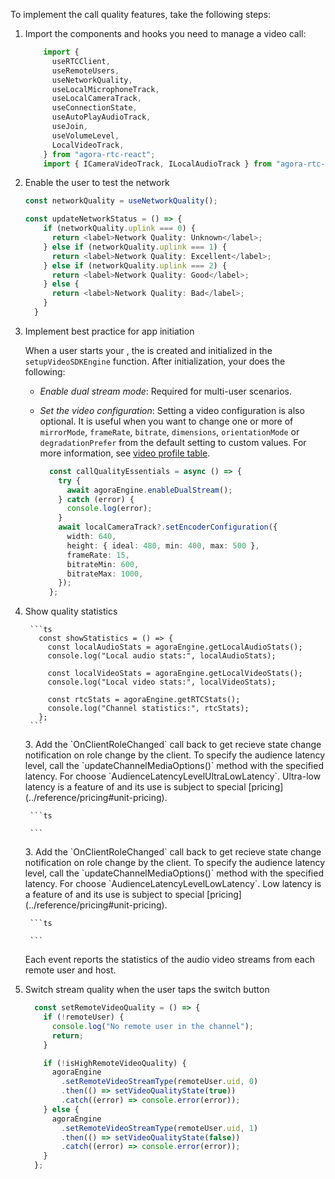 <PlatformWrapper platform="react-js">


To implement the call quality features, take the following steps:

1. Import the components and hooks you need to manage a video call:

    ```typescript
        import {
          useRTCClient,
          useRemoteUsers,
          useNetworkQuality,
          useLocalMicrophoneTrack,
          useLocalCameraTrack,
          useConnectionState,
          useAutoPlayAudioTrack,
          useJoin,
          useVolumeLevel,
          LocalVideoTrack,
        } from "agora-rtc-react";
        import { ICameraVideoTrack, ILocalAudioTrack } from "agora-rtc-sdk-ng";
    ```

1. Enable the user to test the network

    ```ts
    const networkQuality = useNetworkQuality();

    const updateNetworkStatus = () => {
        if (networkQuality.uplink === 0) {
          return <label>Network Quality: Unknown</label>;
        } else if (networkQuality.uplink === 1) {
          return <label>Network Quality: Excellent</label>;
        } else if (networkQuality.uplink === 2) {
          return <label>Network Quality: Good</label>;
        } else {
          return <label>Network Quality: Bad</label>;
        }
      }
    ```

1. Implement best practice for app initiation

    When a user starts your <Vpl k="CLIENT" />, the <Vg k="ENGINE" /> is created and initialized in the `setupVideoSDKEngine` function. After initialization, your <Vpl k="CLIENT" /> does the following:

    * _Enable dual stream mode_: Required for multi-user scenarios.
    * _Set the video configuration_: Setting a video configuration is also optional. It is useful when you want to
    change one or more of `mirrorMode`, `frameRate`, `bitrate`, `dimensions`, `orientationMode` or `degradationPrefer` from the default setting to custom values.
       For more information, see  [video profile table](#video-profile-table).

        ```ts
          const callQualityEssentials = async () => {
            try {
              await agoraEngine.enableDualStream();
            } catch (error) {
              console.log(error);
            }
            await localCameraTrack?.setEncoderConfiguration({
              width: 640,
              height: { ideal: 480, min: 400, max: 500 },
              frameRate: 15,
              bitrateMin: 600,
              bitrateMax: 1000,
            });
          };
        ```

1. Show quality statistics

        ```ts
          const showStatistics = () => {
            const localAudioStats = agoraEngine.getLocalAudioStats();
            console.log("Local audio stats:", localAudioStats);

            const localVideoStats = agoraEngine.getLocalVideoStats();
            console.log("Local video stats:", localVideoStats);

            const rtcStats = agoraEngine.getRTCStats();
            console.log("Channel statistics:", rtcStats);
          };
        ```


    <ProductWrapper product="interactive-live-streaming">
    3. Add the `OnClientRoleChanged` call back to get recieve state change notification on role change by the client. To specify the audience latency level, call the `updateChannelMediaOptions()` method with the specified latency. For <Vg k="ILS" /> choose `AudienceLatencyLevelUltraLowLatency`. Ultra-low latency is a feature of <Vg k="ILS" /> and its use is subject to special [pricing](../reference/pricing#unit-pricing).

        ```ts

        ```
    </ProductWrapper>
    <ProductWrapper product="broadcast-streaming">
    3. Add the `OnClientRoleChanged` call back to get recieve state change notification on role change by the client. To specify the audience latency level, call the `updateChannelMediaOptions()` method with the specified latency. For <Vg k="BS" /> choose `AudienceLatencyLevelLowLatency`. Low latency is a feature of <Vg k="BS" /> and its use is subject to special [pricing](../reference/pricing#unit-pricing).

        ```ts

        ```
    </ProductWrapper>

    Each event reports the statistics of the audio video streams from each remote user and host.

1. Switch stream quality when the user taps the switch button

    ```ts
      const setRemoteVideoQuality = () => {
        if (!remoteUser) {
          console.log("No remote user in the channel");
          return;
        }

        if (!isHighRemoteVideoQuality) {
          agoraEngine
            .setRemoteVideoStreamType(remoteUser.uid, 0)
            .then(() => setVideoQualityState(true))
            .catch((error) => console.error(error));
        } else {
          agoraEngine
            .setRemoteVideoStreamType(remoteUser.uid, 1)
            .then(() => setVideoQualityState(false))
            .catch((error) => console.error(error));
        }
      };
    ```


</PlatformWrapper>
